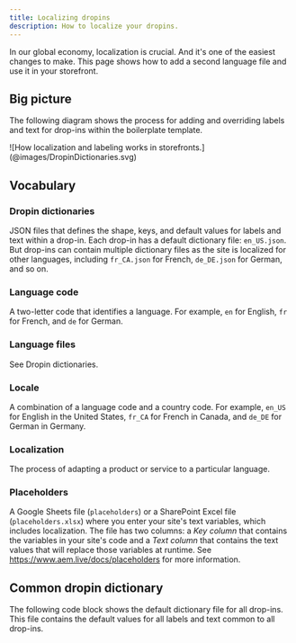 ```yaml
---
title: Localizing dropins
description: How to localize your dropins.
---
```



In our global economy, localization is crucial. And it's one of the easiest changes to make. This page shows how to add a second language file and use it in your storefront.

## Big picture

The following diagram shows the process for adding and overriding labels and text for drop-ins within the boilerplate template.

<Diagram caption="How localization and labeling works in storefronts.">
  ![How localization and labeling works in storefronts.](@images/DropinDictionaries.svg)
</Diagram>

## Vocabulary

<Vocabulary>

### Dropin dictionaries

JSON files that defines the shape, keys, and default values for labels and text within a drop-in. Each drop-in has a default dictionary file: `en_US.json`. But drop-ins can contain multiple dictionary files as the site is localized for other languages, including `fr_CA.json` for French, `de_DE.json` for German, and so on.

### Language code

A two-letter code that identifies a language. For example, `en` for English, `fr` for French, and `de` for German.

### Language files

See Dropin dictionaries.

### Locale

A combination of a language code and a country code. For example, `en_US` for English in the United States, `fr_CA` for French in Canada, and `de_DE` for German in Germany.

### Localization

The process of adapting a product or service to a particular language.

### Placeholders

A Google Sheets file (`placeholders`) or a SharePoint Excel file (`placeholders.xlsx`) where you enter your site's text variables, which includes localization. The file has two columns: a _Key column_ that contains the variables in your site's code and a _Text column_ that contains the text values that will replace those variables at runtime. See https://www.aem.live/docs/placeholders for more information.

</Vocabulary>

## Common dropin dictionary

The following code block shows the default dictionary file for all drop-ins. This file contains the default values for all labels and text common to all drop-ins.

<CodeImport code={dictionary} title="Common Dropin Dictionary" lang="typescript" frame="none" />
